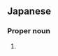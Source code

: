 ==Japanese==
{{ja-kanjitab|雄|史}}

===Proper noun===
{{ja-pos|proper|ゆうし}}

# {{given name|male|lang=ja|sort=ゆうし}}